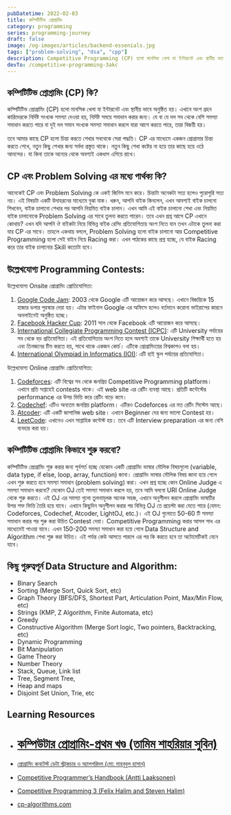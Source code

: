 ```yaml
---
pubDatetime: 2022-02-03
title: কম্পিটিটিভ প্রোগ্রামিং 
category: programming
series: programming-journey
draft: false
image: /og-images/articles/backend-essenials.jpg
tags: ["problem-solving", "dsa", "cpp"]
description: Competitive Programming (CP) হলো মানসিক খেলা যা ইন্টারনেট এবং স্থানীয় ভাবে অনুষ্ঠিত হয়। এখানে অংশ গ্রহন কারিদেরকে নির্দিষ্ট সংখ্যক সমস্যা দেওয়া হয়, নির্দিষ্ট সময়ে সমাধান করার জন্য।
devTo: /competitive-programming-3akc
---
```


## কম্পিটিটিভ প্রোগ্রামিং (CP) কি?

কম্পিটিটিভ প্রোগ্রামিং (CP) হলো মানসিক খেলা যা ইন্টারনেট এবং স্থানীয় ভাবে অনুষ্ঠিত হয়। এখানে অংশ গ্রহন কারিদেরকে নির্দিষ্ট সংখ্যক সমস্যা দেওয়া হয়, নির্দিষ্ট সময়ে সমাধান করার জন্য। যে বা যে দল সব থেকে বেশি সমস্যা সমাধান করতে পারে বা দুই দল সমান সংখ্যক সমস্যা সমাধান করলে যারা আগে করতে পারে, তারা বিজয়ী হয়।

তবে আমার কাছে CP হলো চিন্তা করতে শেখার সবথেকে সেরা পদ্ধতি। CP এর মাধ্যেমে একজন প্রোগ্রামার চিন্তা করতে শেখে, নতুন কিছু শেখার জন্য সর্বদা প্রস্তুত থাকে। নতুন কিছু শেখা কষ্টের না হয়ে তার কাছে হয়ে ওঠে আনন্দের। যা কিনা তাকে অন্যের থেকে অবশ্যই একধাপ এগিয়ে রাখে।

## CP এবং Problem Solving এর মধ্যে পার্থক্য কি?

আনেকেই CP এবং Problem Solving কে একই জিনিস মনে করে। চিন্তাটা অনেকটা সত্য হলেও পুরোপুরি সত্য নয়। এই বিষয়টা একটি উদাহরনের মাধ্যেমে বুঝা যাক। ধরুন, আপনি বাইক কিনলেন, এখন আবশ্যই বাইক চালনো শিখবেন, বাইক চালানো শেখার পর আপনি নিয়মিত বাইক চালান। এখন আমি এই বাইক চালানো শেখা এবং নিয়মিত বাইক চালানোকে Problem Solving এর সাথে তুলনা করতে পারেন। তবে এখন প্রশ্ন আসে CP এখানে কোথায়? এখন যদি আপনি ঔ বাইকটা নিয়ে বিভিন্ন বাইক রেসিং প্রতিযোগিতায় অংশ নিতে যান তখন এটাকে তুলনা করা যায় CP এর সাথে। তাহলে একথায় বললে, Problem Solving হলো বাইক চালানো আর Competitive Programming হলো সেই বাইন নিয়ে Racing করা। এখন পাঠকের কাছে প্রশ্ন হচ্ছে, যে বাইক Racing করে তার বাইক চালানোর Skill কতোটা হবে।

## উল্লেখযোগ্য Programming Contests:

উল্লেখযোগ্য Onsite প্রোগ্রামিং প্রোতিযােগিতা:

1. [Google Code Jam](https://en.wikipedia.org/wiki/Google_Code_Jam): 2003 থেকে Google এটি আয়োজন করে আসছে। এখানে বিজয়িকে 15 হাজার ডলার পুরস্কার দেয়া হয়। এটার ফাইনাল Google এর অফিসে হলেও বর্তমানে করোনা ভাইরাসের কারনে অনলাইনেই অনুষ্ঠিত হচ্ছে।
2. [Facebook Hacker Cup](https://en.wikipedia.org/wiki/Facebook_Hacker_Cup): 2011 সাল থেকে Facebook এটি আয়োজন করে আসছে।
3. [International Collegiate Programming Contest (ICPC)](https://en.wikipedia.org/wiki/International_Collegiate_Programming_Contest): এটি University পর্যায়ের সব থেকে বড় প্রতিযােগিতা। এই প্রতিযােগিতায় অংশ নিতে হলে অবশ্যই তাকে University শিক্ষার্থী হতে হয় এবং তিনজনের টিম করতে হয়, সাথে থাকে একজন কোর্চ। এটিকে প্রোগ্রামিংয়ের বিশ্বকাপও বলা হয়।
4. [International Olympiad in Informatics (IOI)](https://en.wikipedia.org/wiki/International_Olympiad_in_Informatics): এটি হাই স্কুল পর্যায়ের প্রতিযােগিতা।

উল্লেখযোগ্য Online প্রোগ্রামিং প্রোতিযােগিতা:

1. [Codeforces](https://codeforces.com): এটি বিশ্বের সব থেকে জনপ্রিয় Competitive Programming platform। এখানে প্রতি সপ্তাহেই contests থাকে। এই web site এর রেটিং ব্যবস্থা আছে। প্রতিটি কন্টেস্টের performance এর উপর ভিত্তি করে রেটিং বাড়ে কমে।
2. [Codechef](https://www.codechef.com/): এটিও অন্যতম জনপ্রিয় platform। এটিরও Codeforces এর মত রেটিং সিস্টেম আছে।
3. [Atcoder](https://atcoder.jp/): এটি একটি জাপানিজ web site। এখানে Beginner দের জন্য ভালো Contest হয়।
4. [LeetCode](https://leetcode.com/): এখানেও এখন সাপ্তাহিক কন্টেস্ট হয়। তবে এটি Interview preparation এর জন্য বেশি ব্যবহার করা হয়।

## কম্পিটিটিভ প্রোগ্রামিং কিভাবে শুরু করবো?

কম্পিটিটিভ প্রোগ্রামিং শুরু করার জন্য পূর্বশর্ত হচ্ছে যেকোন একটি প্রোগ্রামিং ভাষার মৌলিক বিষয়গুলো (variable, data type, if else, loop, array, function) জানা। প্রোগ্রামিং ভাষার মৌলিক বিষয় জানা হয়ে গেলে এখন শুরু করতে হবে সমস্যা সমাধান (problem solving) করা। এখন প্রশ্ন হচ্ছে কোন Online Judge এ সমস্যা সমাধান করবো? যেকোন OJ তেই সমস্যা সমাধান করলে হয়, তবে আমি বলবো URI Online Judge থেকে শুরু করতে। এই OJ এর সমস্যা গুলো তুলনামূলক অনেক সহজ, এখানে অনুশীলন করলে প্রোগ্রামিং ভাষাটির উপর শক্ত ভিত্তি তৈরি হয়ে যাবে। এখানে কিছুদিন অনুশীলন করার পর বিভিন্ন OJ তে প্রচেস্টা করা যেতে পারে (যেমন: Codeforces, Codechef, Atcoder, LightOJ, etc.)। এই OJ গুলোতে 50-60 টি সমস্যা সমাধান করার পর শুরু করা উচিত Contest দেয়া। Competitive Programming করার আসল সাধ এর মাধ্যেমেই পাওয়া যাবে। এখন 150-200 সমস্যা সমাধান করা হয়ে গেলে Data Structure and Algorithm শেখা শুরু করা উচিত। এই পর্যন্ত কেউ আসতে পারলে এর পর কি করতে হবে তা অটোমেটিকই যেনে যাবে।

## কিছু গুরুত্বপূর্ন Data Structure and Algorithm:

- Binary Search
- Sorting (Merge Sort, Quick Sort, etc)
- Graph Theory (BFS/DFS, Shortest Part, Articulation Point, Max/Min Flow, etc)
- Strings (KMP, Z Algorithm, Finite Automata, etc)
- Greedy
- Constructive Algorithm (Merge Sort logic, Two pointers, Backtracking, etc)
- Dynamic Programming
- Bit Manipulation
- Game Theory
- Number Theory
- Stack, Queue, Link list
- Tree, Segment Tree,
- Heap and maps
- Disjoint Set Union, Trie, etc

## Learning Resources

- # [কম্পিউটার প্রোগ্রামিং-প্রথম খণ্ড (তামিম শাহরিয়ার সুবিন)](https://www.rokomari.com/book/166987/computer-programming--1st-part)

- [প্রোগ্রামিং কনটেস্ট ডেটা স্ট্রাকচার ও অ্যালগরিদম (মো: মাহবুবুল হাসান)](http://dimik.pub/book/77/programming-contest-data-structure-and-algorithm)
- [Competitive Programmer’s Handbook (Antti Laaksonen)](https://cses.fi/book/book.pdf)
- [Competitive Programming 3 (Felix Halim and Steven Halim)](https://cpbook.net/)
- [cp-algorithms.com ](https://cp-algorithms.com/)
